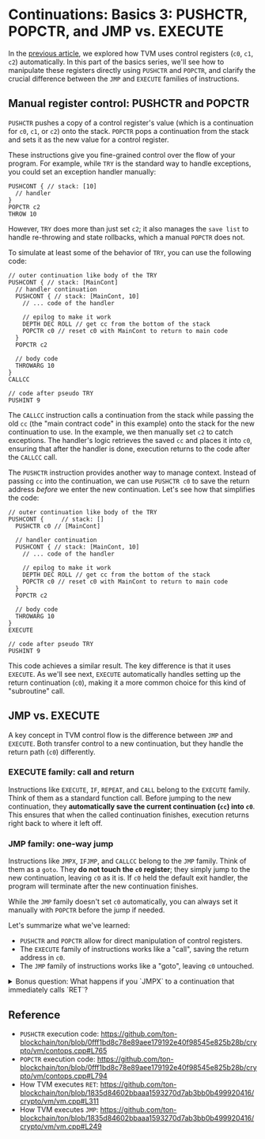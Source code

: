 
# Continuations: Basics 3: PUSHCTR, POPCTR, and JMP vs. EXECUTE

In the [previous article](./basics-2-ret-retalt-c1-c2-try-throw/), we explored how TVM uses control registers (`c0`, `c1`, `c2`) automatically. In this part of the basics series, we'll see how to manipulate these registers directly using `PUSHCTR` and `POPCTR`, and clarify the crucial difference between the `JMP` and `EXECUTE` families of instructions.

## Manual register control: PUSHCTR and POPCTR

`PUSHCTR` pushes a copy of a control register's value (which is a continuation for `c0`, `c1`, or `c2`) onto the stack. `POPCTR` pops a continuation from the stack and sets it as the new value for a control register.

These instructions give you fine-grained control over the flow of your program. For example, while `TRY` is the standard way to handle exceptions, you could set an exception handler manually:

```
PUSHCONT { // stack: [10]
  // handler
}
POPCTR c2
THROW 10
```
However, `TRY` does more than just set `c2`; it also manages the `save list` to handle re-throwing and state rollbacks, which a manual `POPCTR` does not.

To simulate at least some of the behavior of `TRY`, you can use the following code:

```
// outer continuation like body of the TRY
PUSHCONT { // stack: [MainCont]
  // handler continuation
  PUSHCONT { // stack: [MainCont, 10]
    // ... code of the handler
     
    // epilog to make it work
    DEPTH DEC ROLL // get cc from the bottom of the stack
    POPCTR c0 // reset c0 with MainCont to return to main code
  }
  POPCTR c2

  // body code
  THROWARG 10
}
CALLCC

// code after pseudo TRY
PUSHINT 9
```

The `CALLCC` instruction calls a continuation from the stack while passing the old `cc` (the "main contract code" in this example) onto the stack for the new continuation to use. In the example, we then manually set `c2` to catch exceptions. The handler's logic retrieves the saved `cc` and places it into `c0`, ensuring that after the handler is done, execution returns to the code after the `CALLCC` call.

The `PUSHCTR` instruction provides another way to manage context. Instead of passing `cc` into the continuation, we can use `PUSHCTR c0` to save the return address *before* we enter the new continuation. Let's see how that simplifies the code:

```
// outer continuation like body of the TRY
PUSHCONT {     // stack: []
  PUSHCTR c0 // [MainCont]

  // handler continuation
  PUSHCONT { // stack: [MainCont, 10]
    // ... code of the handler

    // epilog to make it work
    DEPTH DEC ROLL // get cc from the bottom of the stack
    POPCTR c0 // reset c0 with MainCont to return to main code
  }
  POPCTR c2

  // body code
  THROWARG 10
}
EXECUTE

// code after pseudo TRY
PUSHINT 9
```

This code achieves a similar result. The key difference is that it uses `EXECUTE`. As we'll see next, `EXECUTE` automatically handles setting up the return continuation (`c0`), making it a more common choice for this kind of "subroutine" call.

## JMP vs. EXECUTE

A key concept in TVM control flow is the difference between `JMP` and `EXECUTE`. Both transfer control to a new continuation, but they handle the return path (`c0`) differently.

### EXECUTE family: call and return

Instructions like `EXECUTE`, `IF`, `REPEAT`, and `CALL` belong to the `EXECUTE` family. Think of them as a standard function call. Before jumping to the new continuation, they **automatically save the current continuation (`cc`) into `c0`**. This ensures that when the called continuation finishes, execution returns right back to where it left off.

### JMP family: one-way jump

Instructions like `JMPX`, `IFJMP`, and `CALLCC` belong to the `JMP` family. Think of them as a `goto`. They **do not touch the `c0` register**; they simply jump to the new continuation, leaving `c0` as it is. If `c0` held the default exit handler, the program will terminate after the new continuation finishes.

While the `JMP` family doesn't set `c0` automatically, you can always set it manually with `POPCTR` before the jump if needed.

Let's summarize what we've learned:

- `PUSHCTR` and `POPCTR` allow for direct manipulation of control registers.
- The `EXECUTE` family of instructions works like a "call", saving the return address in `c0`.
- The `JMP` family of instructions works like a "goto", leaving `c0` untouched.

<details>
<summary>Bonus question: What happens if you `JMPX` to a continuation that immediately calls `RET`?</summary>

> The `RET` instruction simply executes the continuation currently in the `c0` register. Since `JMPX` does not modify `c0`, the `RET` would cause a jump to wherever `c0` was pointing *before* the `JMPX` occurred.
</details>

## Reference

- `PUSHCTR` execution code: https://github.com/ton-blockchain/ton/blob/0fff1bd8c78e89aee179192e40f98545e825b28b/crypto/vm/contops.cpp#L765
- `POPCTR` execution code: https://github.com/ton-blockchain/ton/blob/0fff1bd8c78e89aee179192e40f98545e825b28b/crypto/vm/contops.cpp#L794
- How TVM executes `RET`: https://github.com/ton-blockchain/ton/blob/1835d84602bbaaa1593270d7ab3bb0b499920416/crypto/vm/vm.cpp#L311
- How TVM executes `JMP`: https://github.com/ton-blockchain/ton/blob/1835d84602bbaaa1593270d7ab3bb0b499920416/crypto/vm/vm.cpp#L249

<Feedback/>
